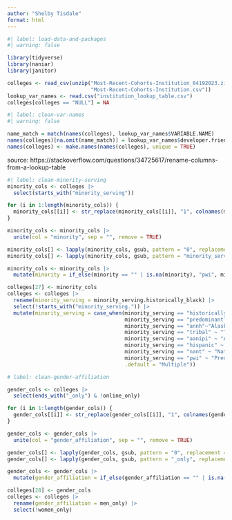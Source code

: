 ```yaml
---
author: "Shelby Tisdale"
format: html
---
```


```r
#| label: load-data-and-packages
#| warning: false

library(tidyverse)
library(naniar)
library(janitor)

colleges <- read_csv(unzip("Most-Recent-Cohorts-Institution_04192023.zip",
                           "Most-Recent-Cohorts-Institution.csv"))
lookup_var_names <- read.csv("institution_lookup_table.csv")
colleges[colleges == "NULL"] = NA

```

```r
#| label: clean-var-names
#| warning: false

name_match = match(names(colleges), lookup_var_names$VARIABLE.NAME)
names(colleges)[na.omit(name_match)] = lookup_var_names$developer.friendly.name[!is.na(name_match)]
names(colleges) <- make.names(names(colleges), unique = TRUE)

```

source: https://stackoverflow.com/questions/34725617/rename-columns-from-a-lookup-table

```r
#| label: clean-minority-serving
minority_cols <- colleges |>
  select(starts_with("minority_serving"))

for (i in 1:length(minority_cols)) {
  minority_cols[[i]] <- str_replace(minority_cols[[i]], "1", colnames(minority_cols)[i])
}

minority_cols <- minority_cols |>
  unite(col = "minority", sep = "", remove = TRUE)

minority_cols[] <- lapply(minority_cols, gsub, pattern = "0", replacement = "")
minority_cols[] <- lapply(minority_cols, gsub, pattern = "minority_serving.", replacement = "")

minority_cols <- minority_cols |>
  mutate(minority = if_else(minority == "" | is.na(minority), "pwi", minority))

colleges[27] <- minority_cols
colleges <- colleges |>
  rename(minority_serving = minority_serving.historically_black) |>
  select(!starts_with("minority_serving.")) |>
  mutate(minority_serving = case_when(minority_serving == "historically_black" ~ "Historically Black",
                                      minority_serving == "predominantly_black" ~ "Predominantly Black",
                                      minority_serving == "annh"~"Alaska Native-/Native Hawaiian",
                                      minority_serving == "tribal" ~ "Tribal",
                                      minority_serving == "aanipi" ~ "Asian American / Pacific Islander",
                                      minority_serving == "hispanic" ~ "Hispanic",
                                      minority_serving == "nant" ~ "Native American (Non-Tribal)",
                                      minority_serving == "pwi" ~ "Predominantly White",
                                      .default = "Multiple"))
```

```r
# label: clean-gender-affiliation

gender_cols <- colleges |>
  select(ends_with("_only") & !online_only)

for (i in 1:length(gender_cols)) {
  gender_cols[[i]] <- str_replace(gender_cols[[i]], "1", colnames(gender_cols)[i])
}

gender_cols <- gender_cols |>
  unite(col = "gender_affiliation", sep = "", remove = TRUE)

gender_cols[] <- lapply(gender_cols, gsub, pattern = "0", replacement = "")
gender_cols[] <- lapply(gender_cols, gsub, pattern = "_only", replacement = "")

gender_cols <- gender_cols |>
  mutate(gender_affiliation = if_else(gender_affiliation == "" | is.na(gender_affiliation), "co-ed", gender_affiliation))

colleges[28] <- gender_cols
colleges <- colleges |>
  rename(gender_affiliation = men_only) |>
  select(!women_only)
```

